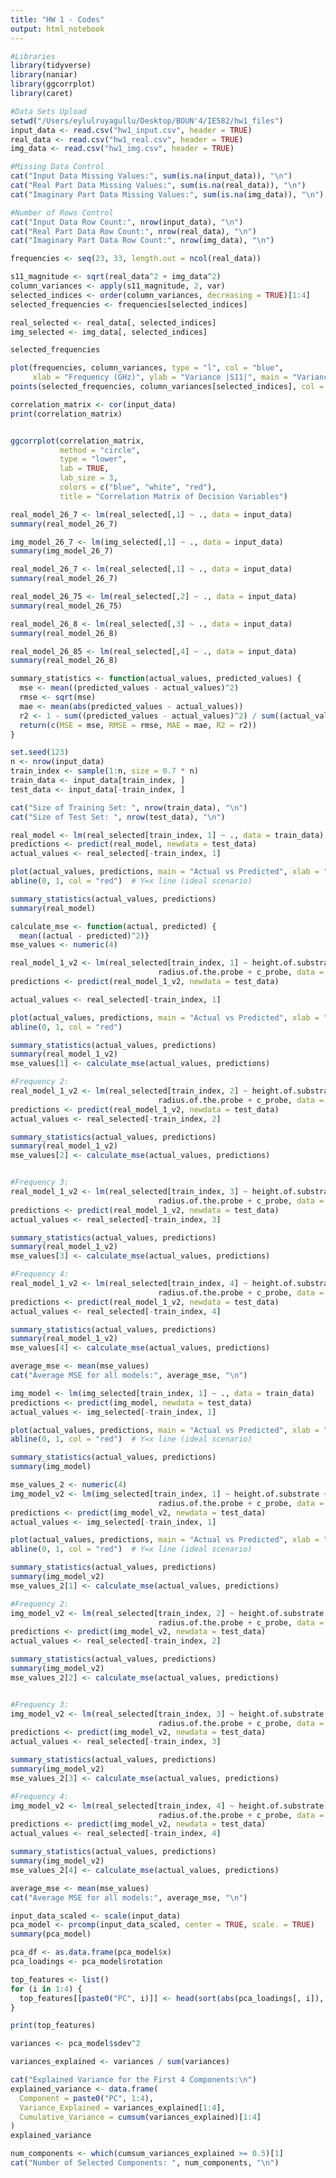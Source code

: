 ```yaml
---
title: "HW 1 - Codes"
output: html_notebook
---
```

```r
#Libraries
library(tidyverse)
library(naniar)
library(ggcorrplot)
library(caret) 

#Data Sets Upload
setwd("/Users/eylulruyagullu/Desktop/BOUN'4/IE582/hw1_files")
input_data <- read.csv("hw1_input.csv", header = TRUE)
real_data <- read.csv("hw1_real.csv", header = TRUE)
img_data <- read.csv("hw1_img.csv", header = TRUE)

#Missing Data Control
cat("Input Data Missing Values:", sum(is.na(input_data)), "\n")
cat("Real Part Data Missing Values:", sum(is.na(real_data)), "\n")
cat("Imaginary Part Data Missing Values:", sum(is.na(img_data)), "\n")

#Number of Rows Control
cat("Input Data Row Count:", nrow(input_data), "\n")
cat("Real Part Data Row Count:", nrow(real_data), "\n")
cat("Imaginary Part Data Row Count:", nrow(img_data), "\n")

```

```r
frequencies <- seq(23, 33, length.out = ncol(real_data))

s11_magnitude <- sqrt(real_data^2 + img_data^2)
column_variances <- apply(s11_magnitude, 2, var)
selected_indices <- order(column_variances, decreasing = TRUE)[1:4]  
selected_frequencies <- frequencies[selected_indices]

real_selected <- real_data[, selected_indices]
img_selected <- img_data[, selected_indices]

selected_frequencies

plot(frequencies, column_variances, type = "l", col = "blue", 
     xlab = "Frequency (GHz)", ylab = "Variance |S11|", main = "Variance S11 Magnitude")
points(selected_frequencies, column_variances[selected_indices], col = "red", pch = 19)

```

```r
correlation_matrix <- cor(input_data)  
print(correlation_matrix)


ggcorrplot(correlation_matrix, 
           method = "circle", 
           type = "lower", 
           lab = TRUE, 
           lab_size = 3, 
           colors = c("blue", "white", "red"),
           title = "Correlation Matrix of Decision Variables")

```

```r
real_model_26_7 <- lm(real_selected[,1] ~ ., data = input_data)
summary(real_model_26_7)

img_model_26_7 <- lm(img_selected[,1] ~ ., data = input_data)
summary(img_model_26_7)
```

```r
real_model_26_7 <- lm(real_selected[,1] ~ ., data = input_data)
summary(real_model_26_7)

real_model_26_75 <- lm(real_selected[,2] ~ ., data = input_data)
summary(real_model_26_75)

real_model_26_8 <- lm(real_selected[,3] ~ ., data = input_data)
summary(real_model_26_8)

real_model_26_85 <- lm(real_selected[,4] ~ ., data = input_data)
summary(real_model_26_8)
```

```r
summary_statistics <- function(actual_values, predicted_values) {
  mse <- mean((predicted_values - actual_values)^2)
  rmse <- sqrt(mse)
  mae <- mean(abs(predicted_values - actual_values))
  r2 <- 1 - sum((predicted_values - actual_values)^2) / sum((actual_values - mean(actual_values))^2)
  return(c(MSE = mse, RMSE = rmse, MAE = mae, R2 = r2))
}
```

```r

set.seed(123)  
n <- nrow(input_data)
train_index <- sample(1:n, size = 0.7 * n)
train_data <- input_data[train_index, ]
test_data <- input_data[-train_index, ]

cat("Size of Training Set: ", nrow(train_data), "\n")
cat("Size of Test Set: ", nrow(test_data), "\n")

real_model <- lm(real_selected[train_index, 1] ~ ., data = train_data)  
predictions <- predict(real_model, newdata = test_data)
actual_values <- real_selected[-train_index, 1]

plot(actual_values, predictions, main = "Actual vs Predicted", xlab = "Actual Values", ylab = "Predicted Values", col = "blue")
abline(0, 1, col = "red")  # Y=x line (ideal scenario)

summary_statistics(actual_values, predictions)
summary(real_model)

```

```r
calculate_mse <- function(actual, predicted) {
  mean((actual - predicted)^2)}
mse_values <- numeric(4)

real_model_1_v2 <- lm(real_selected[train_index, 1] ~ height.of.substrate * width.of.patch * dielectric.constant.of.substrate +
                                 radius.of.the.probe + c_probe, data = train_data)  
predictions <- predict(real_model_1_v2, newdata = test_data)

actual_values <- real_selected[-train_index, 1]

plot(actual_values, predictions, main = "Actual vs Predicted", xlab = "Actual Values", ylab = "Predicted Values", col = "blue")
abline(0, 1, col = "red") 

summary_statistics(actual_values, predictions)
summary(real_model_1_v2)
mse_values[1] <- calculate_mse(actual_values, predictions)
```

```r
#Frequency 2:
real_model_1_v2 <- lm(real_selected[train_index, 2] ~ height.of.substrate * width.of.patch * dielectric.constant.of.substrate +
                                 radius.of.the.probe + c_probe, data = train_data)  
predictions <- predict(real_model_1_v2, newdata = test_data)
actual_values <- real_selected[-train_index, 2]

summary_statistics(actual_values, predictions)
summary(real_model_1_v2)
mse_values[2] <- calculate_mse(actual_values, predictions)


#Frequency 3:
real_model_1_v2 <- lm(real_selected[train_index, 3] ~ height.of.substrate * width.of.patch * dielectric.constant.of.substrate +
                                 radius.of.the.probe + c_probe, data = train_data)  
predictions <- predict(real_model_1_v2, newdata = test_data)
actual_values <- real_selected[-train_index, 3]

summary_statistics(actual_values, predictions)
summary(real_model_1_v2)
mse_values[3] <- calculate_mse(actual_values, predictions)

#Frequency 4:
real_model_1_v2 <- lm(real_selected[train_index, 4] ~ height.of.substrate * width.of.patch * dielectric.constant.of.substrate +
                                 radius.of.the.probe + c_probe, data = train_data)  
predictions <- predict(real_model_1_v2, newdata = test_data)
actual_values <- real_selected[-train_index, 4]

summary_statistics(actual_values, predictions)
summary(real_model_1_v2)
mse_values[4] <- calculate_mse(actual_values, predictions)

average_mse <- mean(mse_values)
cat("Average MSE for all models:", average_mse, "\n")
```

```r
img_model <- lm(img_selected[train_index, 1] ~ ., data = train_data)  
predictions <- predict(img_model, newdata = test_data)
actual_values <- img_selected[-train_index, 1]

plot(actual_values, predictions, main = "Actual vs Predicted", xlab = "Actual Values", ylab = "Predicted Values", col = "blue")
abline(0, 1, col = "red")  # Y=x line (ideal scenario)

summary_statistics(actual_values, predictions)
summary(img_model)
```

```r
mse_values_2 <- numeric(4)
img_model_v2 <- lm(img_selected[train_index, 1] ~ height.of.substrate + width.of.patch +
                                 radius.of.the.probe + c_probe, data = train_data)  
predictions <- predict(img_model_v2, newdata = test_data)
actual_values <- img_selected[-train_index, 1]

plot(actual_values, predictions, main = "Actual vs Predicted", xlab = "Actual Values", ylab = "Predicted Values", col = "blue")
abline(0, 1, col = "red")  # Y=x line (ideal scenario)

summary_statistics(actual_values, predictions)
summary(img_model_v2)
mse_values_2[1] <- calculate_mse(actual_values, predictions)
```

```r
#Frequency 2:
img_model_v2 <- lm(real_selected[train_index, 2] ~ height.of.substrate * width.of.patch * dielectric.constant.of.substrate +
                                 radius.of.the.probe + c_probe, data = train_data)  
predictions <- predict(img_model_v2, newdata = test_data)
actual_values <- real_selected[-train_index, 2]

summary_statistics(actual_values, predictions)
summary(img_model_v2)
mse_values_2[2] <- calculate_mse(actual_values, predictions)


#Frequency 3:
img_model_v2 <- lm(real_selected[train_index, 3] ~ height.of.substrate * width.of.patch * dielectric.constant.of.substrate +
                                 radius.of.the.probe + c_probe, data = train_data)  
predictions <- predict(img_model_v2, newdata = test_data)
actual_values <- real_selected[-train_index, 3]

summary_statistics(actual_values, predictions)
summary(img_model_v2)
mse_values_2[3] <- calculate_mse(actual_values, predictions)

#Frequency 4:
img_model_v2 <- lm(real_selected[train_index, 4] ~ height.of.substrate * width.of.patch * dielectric.constant.of.substrate +
                                 radius.of.the.probe + c_probe, data = train_data)  
predictions <- predict(img_model_v2, newdata = test_data)
actual_values <- real_selected[-train_index, 4]

summary_statistics(actual_values, predictions)
summary(img_model_v2)
mse_values_2[4] <- calculate_mse(actual_values, predictions)

average_mse <- mean(mse_values)
cat("Average MSE for all models:", average_mse, "\n")
```

```r
input_data_scaled <- scale(input_data)
pca_model <- prcomp(input_data_scaled, center = TRUE, scale. = TRUE)
summary(pca_model)

pca_df <- as.data.frame(pca_model$x)
pca_loadings <- pca_model$rotation

top_features <- list()
for (i in 1:4) {
  top_features[[paste0("PC", i)]] <- head(sort(abs(pca_loadings[, i]), decreasing = TRUE), 5)
}

print(top_features)

variances <- pca_model$sdev^2

variances_explained <- variances / sum(variances)

cat("Explained Variance for the First 4 Components:\n")
explained_variance <- data.frame(
  Component = paste0("PC", 1:4),
  Variance_Explained = variances_explained[1:4],
  Cumulative_Variance = cumsum(variances_explained)[1:4]
)
explained_variance

num_components <- which(cumsum_variances_explained >= 0.5)[1]
cat("Number of Selected Components: ", num_components, "\n")

```

